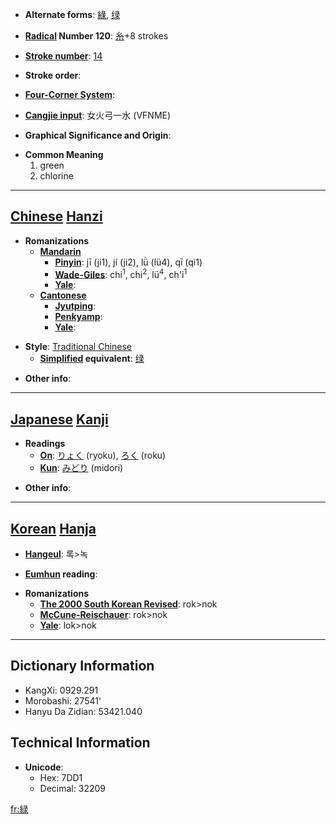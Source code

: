 * '''Alternate forms''': [[綠]], [[绿]]

* '''[[Wiktionary:Chinese radical index| Radical]] Number 120''': [[Wiktionary:Chinese radical index 糸|糸]]+8 strokes

* '''[[Wiktionary:Chinese total strokes index|Stroke number]]''': [[Wiktionary:Chinese total strokes index 14|14]]

* '''Stroke order''': 

* '''[[Wiktionary:Chinese four corner index|Four-Corner System]]''': 

* '''[[Wiktionary:Chinese Cangjie index|Cangjie input]]''': 女火弓一水 (VFNME)

* '''Graphical Significance and Origin''': 

* '''Common Meaning'''
*#green
*# chlorine


----

== [[Chinese]] [[Hanzi]] ==

* '''Romanizations'''
** '''[[Mandarin]]'''
*** '''[[Pinyin]]''': jī (ji1), jí (ji2), lǜ (lü4), qī (qi1)
*** '''[[Wade-Giles]]''': chi<sup>1</sup>, chi<sup>2</sup>, lü<sup>4</sup>, ch'i<sup>1</sup>
*** '''[[Yale]]''': 
** '''[[Cantonese]]'''
*** '''[[Jyutping]]''':
*** '''[[Penkyamp]]''': 
*** '''[[Yale]]''': 

* '''Style''': [[Traditional Chinese]] 
** '''[[Simplified Chinese|Simplified]] equivalent''': [[绿]]

* '''Other info''': 

----

== [[Japanese]] [[Kanji]] ==

* '''Readings'''
** '''[[On]]''': [[りょく]] (ryoku), [[ろく]] (roku)
** '''[[Kun]]''': [[みどり]] (midori)

* '''Other info''':  

----

== [[Korean]] [[Hanja]] ==

* '''[[Hangeul]]''': 록>녹

* '''[[Eumhun]] reading''': 

* '''Romanizations'''
** '''[[The 2000 South Korean Revised Romanization|The 2000 South Korean Revised]]''': rok>nok
** '''[[McCune-Reischauer]]''': rok>nok
** '''[[Yale]]''': lok>nok

----

== Dictionary Information ==

* KangXi: 0929.291
* Morobashi: 27541'
* Hanyu Da Zidian: 53421.040

== Technical Information ==

* '''Unicode''':
** Hex: 7DD1
** Decimal: 32209
[[fr:緑]]